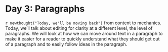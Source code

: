 # Day 3: Paragraphs

`r newthought("Today, we'll be moving back")` from content to mechanics. Today,
we'll talk about editing for clarity at a different level, the level of
paragraphs. We will look at how we can move around text in a paragraph to make
it easier for a reader to quickly understand what they should get out of a
paragraph and to easily follow ideas in the paragraph.

